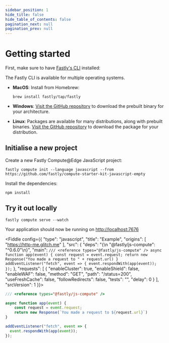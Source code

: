 ```yaml
---
sidebar_position: 1
hide_title: false
hide_table_of_contents: false
pagination_next: null
pagination_prev: null
---
```



# Getting started

First, make sure to have [Fastly's CLI](https://developer.fastly.com/learning/tools/cli/) installed:

The Fastly CLI is available for multiple operating systems.

- **MacOS**: Install from Homebrew:

    ```
    brew install fastly/tap/fastly
    ```

- **Windows**: [Visit the GitHub repository](https://github.com/fastly/cli/releases/latest) to download the prebuilt binary for your architecture.
- **Linux**: Packages are available for many distributions, along with prebuilt binaries. [Visit the GitHub repository](https://github.com/fastly/cli/releases/latest) to download the package for your distribution.

## Initialise a new project

Create a new Fastly Compute@Edge JavaScript project:

```shell
fastly compute init --language javascript --from https://github.com/fastly/compute-starter-kit-javascript-empty
```

Install the dependencies:

```
npm install
```

## Try it out locally


```shell
fastly compute serve --watch
```

Your application should now be running on [http://localhost:7676](http://localhost:7676)


<Fiddle config={{
  "type": "javascript",
  "title": "Example",
  "origins": [
    "https://http-me.glitch.me"
  ],
  "src": {
    "deps": "{\n  \"@fastly/js-compute\": \"^0.6.0\"\n}",
    "main": `
/// <reference types="@fastly/js-compute" />
async function app(event) {
    const request = event.request;
    return new Response("You made a request to " + request.url)
}
addEventListener("fetch", event => {
  event.respondWith(app(event));
});
`
  },
  "requests": [
    {
      "enableCluster": true,
      "enableShield": false,
      "enableWAF": false,
      "method": "GET",
      "path": "/status=200",
      "useFreshCache": false,
      "followRedirects": false,
      "tests": "",
      "delay": 0
    }
  ],
  "srcVersion": 1
}}>

```js
/// <reference types="@fastly/js-compute" />

async function app(event) {
    const request = event.request;
    return new Response(`You made a request to ${request.url}`)
}

addEventListener("fetch", event => {
  event.respondWith(app(event));
});

```

</Fiddle>
